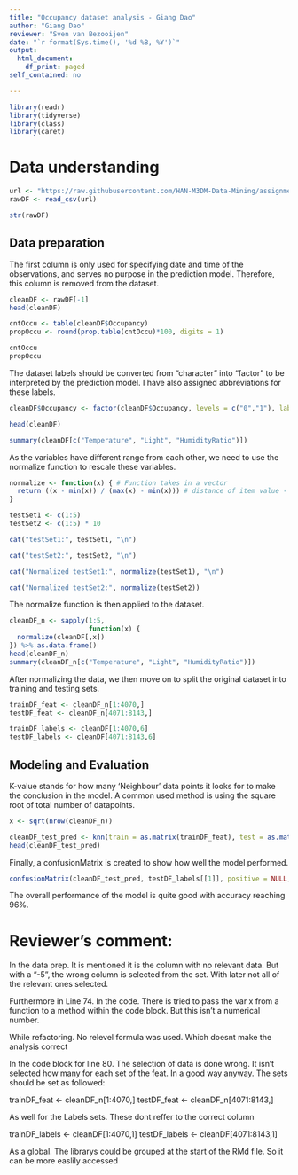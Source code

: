 ---
title: "Occupancy dataset analysis - Giang Dao"
author: "Giang Dao"
reviewer: "Sven van Bezooijen"
date: "`r format(Sys.time(), '%d %B, %Y')`"
output:
  html_document:
    df_print: paged
self_contained: no

---
```{r}
library(readr)
library(tidyverse)
library(class)
library(caret)
```

# Data understanding

```{r}
url <- "https://raw.githubusercontent.com/HAN-M3DM-Data-Mining/assignments/master/datasets/KNN-occupancy.csv"
rawDF <- read_csv(url)

str(rawDF)
```
## Data preparation

The first column is only used for specifying date and time of the observations, and serves no purpose in the prediction model. Therefore, this column is removed from the dataset.

```{r}
cleanDF <- rawDF[-1]
head(cleanDF)
```

```{r}
cntOccu <- table(cleanDF$Occupancy)
propOccu <- round(prop.table(cntOccu)*100, digits = 1)

cntOccu
propOccu
```

The dataset labels should be converted from "character" into "factor" to be interpreted by the prediction model. I have also assigned abbreviations for these labels.
```{r}
cleanDF$Occupancy <- factor(cleanDF$Occupancy, levels = c("0","1"), labels = c("No","Yes")) %>% relevel("Yes")

head(cleanDF)
```

```{r}
summary(cleanDF[c("Temperature", "Light", "HumidityRatio")])
```
As the variables have different range from each other, we need to use the normalize function to rescale these variables.

```{r}
normalize <- function(x) { # Function takes in a vector
  return ((x - min(x)) / (max(x) - min(x))) # distance of item value - minimum vector value divided by the range of all vector values
}

testSet1 <- c(1:5)
testSet2 <- c(1:5) * 10

cat("testSet1:", testSet1, "\n")

cat("testSet2:", testSet2, "\n")

cat("Normalized testSet1:", normalize(testSet1), "\n")

cat("Normalized testSet2:", normalize(testSet2))

```

The normalize function is then applied to the dataset.

```{r}

cleanDF_n <- sapply(1:5,
                    function(x) {
  normalize(cleanDF[,x])
}) %>% as.data.frame()
head(cleanDF_n)
summary(cleanDF_n[c("Temperature", "Light", "HumidityRatio")])

```
After normalizing the data, we then move on to split the original dataset into training and testing sets.

```{r}
trainDF_feat <- cleanDF_n[1:4070,]
testDF_feat <- cleanDF_n[4071:8143,]

trainDF_labels <- cleanDF[1:4070,6]
testDF_labels <- cleanDF[4071:8143,6]
```

## Modeling and Evaluation

K-value stands for how many 'Neighbour' data points it looks for to make the conclusion in the model. A common used method is using the square root of total number of datapoints.

```{r}
x <- sqrt(nrow(cleanDF_n))

cleanDF_test_pred <- knn(train = as.matrix(trainDF_feat), test = as.matrix(testDF_feat), cl = as.matrix(trainDF_labels), k = x)
head(cleanDF_test_pred)
```

Finally, a confusionMatrix is created to show how well the model performed.

```{r}

confusionMatrix(cleanDF_test_pred, testDF_labels[[1]], positive = NULL, dnn = c("Prediction", "True"))

```
The overall performance of the model is quite good with accuracy reaching 96%.

# Reviewer's comment:

In the data prep. It is mentioned it is the column with no relevant data. But with a “-5”, the wrong column is selected from the set. With later not all of the relevant ones selected.

Furthermore in Line 74. In the code. There is tried to pass the var x from a function to a method within the code block. But this isn’t a numerical number.

While refactoring. No relevel formula was used. Which doesnt make the analysis correct

In the code block for line 80. The selection of data is done wrong. It isn’t selected how many for each set of the feat. In a good way anyway. The sets should be set as followed:

trainDF_feat <- cleanDF_n[1:4070,] testDF_feat <- cleanDF_n[4071:8143,]

As well for the Labels sets. These dont reffer to the correct column

trainDF_labels <- cleanDF[1:4070,1] testDF_labels <- cleanDF[4071:8143,1]

As a global. The librarys could be grouped at the start of the RMd file. So it can be more easlily accessed

